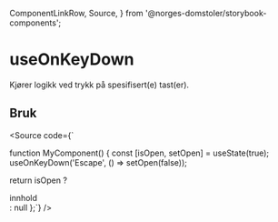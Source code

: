   ComponentLinkRow,
  Source,
} from '@norges-domstoler/storybook-components';

<Meta of={useOnKeyDownStories} />

# useOnKeyDown

<ComponentLinkRow
  docsHref="https://design.domstol.no/987b33f71/p/30227e-useonkeydown"
  githubHref="https://github.com/domstolene/designsystem/blob/main/packages/dds-components/src/hooks/useOnKeyDown/useOnKeyDown.tsx"
  withBottomSpacing
/>

Kjører logikk ved trykk på spesifisert(e) tast(er).

<Canvas of={useOnKeyDownStories.Preview} sourceState="none" />
<Controls of={useOnKeyDownStories.Preview} />

## Bruk

<Source code={`

function MyComponent() {
const [isOpen, setOpen] = useState(true);
useOnKeyDown('Escape', () => setOpen(false));

return isOpen ? <div>innhold</div> : null
};`} />
